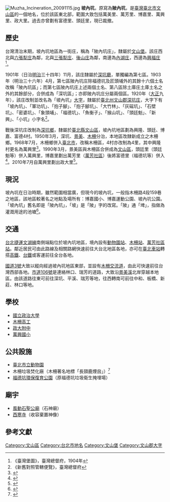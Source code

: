 {{noteTA
|1 = 庄
}}
{{Infobox Hokkien name
| title      = 坡內坑
| hanji      = 埤內坑；陂內坑
| poj        = Pi-lāi--khinn
| hanlo      = 
| tl         = Pi-lāi--khinn
| bp         = 
| hokkienipa = 
| lm         = 
| image      = 
| image_size = 
| caption    = 
}}
[[File:Muzha_Incineration_20091115.jpg|thumb]]
'''坡內坑'''，原寫為'''陂內坑'''，是[[臺灣|臺灣]][[臺北市|臺北市]][[文山區|文山區]]的一個地名，位於該區東北部，範圍大致包括萬美里、萬芳里、博嘉里、萬興里、政大里。過去亦曾劃有富德里、頭廷里，現已裁撤。

==歷史==
台灣清治末期，坡內坑地區為一街庄，稱為「陂內坑庄」，隸屬於[[文山堡|文山堡]]。該庄西北與[[六張犁_(臺北市)|六張犁庄]]為鄰，北與[[三張犁庄|三張犁庄]]、[[後山庄|後山庄]]為鄰，南邊為[[內湖_(臺北市文山區)|內湖庄]]，西邊為[[興福庄|興福庄]]<ref>《臺灣堡圖》，臺灣總督府，1904年</ref>。

1901年（日治[[明治|明治]]三十四年）11月，該庄隸屬於[[深坑廳|深坑廳]]，單獨編為第七區。1903年（明治三十六年）4月，第七區陂內坑庄除福德坑及匠頭埔外的其餘十六個土名改稱「陂內坑區」；而第七區陂內坑庄上述兩個土名、第八區除土庫庄土庫土名之外的其餘部分，合併成為「深坑區」；亦即陂內坑庄分屬兩個區。1920年（[[大正|大正]]九年），該庄改制並改名為「坡內坑」[[大字|大字]]，隸屬於[[臺北州|臺北州]][[文山郡|文山郡]][[深坑庄|深坑庄]]，大字下有「坡內坑」、「軍功坑」、「抱子腳」、「抱子腳坑」、「大竹林」、「灰磘坑」、「石壁坑」、「密婆坑」、「象頭埔」、「福德坑」、「魚衡子」、「猴山坑」、「頭廷魁」、「新興」、「小坑」小字名<ref>《新舊對照管轄便覽》，臺灣總督府</ref>。

戰後深坑庄改制為[[深坑鄉|深坑鄉]]，隸屬於[[臺北縣|臺北縣]][[大文山區|文山區]]，坡內坑地區劃為興隆、頭廷、博嘉、富德4村。1950年3月，深坑、[[景美|景美]]、[[木柵|木柵]]分治，本地區改隸新成立之木柵鄉。1968年7月，木柵鄉併入[[臺北市|臺北市]]，改稱木柵區，4村亦改制為4里，其中興隆村更名為萬興里<ref name="封域篇">{{cite book |title=《臺北市志》卷一 沿革志 封域篇 |date=1988-06 |publisher=[[臺北市文獻委員會|臺北市文獻委員會]] |page=164}}</ref>。1990年3月，景美區與木柵區合併成為[[文山區|文山區]]，頭廷里（頭廷魁等）併入萬興里，博嘉里劃出萬芳里（[[萬芳社區|萬芳社區]]）後將富德里（福德坑等）併入<ref>{{cite web |title=博嘉里 |url=https://li.taipei/News_Content.aspx?n=CAD5DEE015981C14&sms=D982815F3A372FF5&s=10781CE2E695731B |website=臺北市鄰里服務網 |language=zh-tw |date=2019-04-16}}</ref>。2010年7月自萬興里劃出政大里<ref>{{cite web |title=萬興里 |url=https://li.taipei/News_Content.aspx?n=672906534A91B56C&sms=D982815F3A372FF5&s=C3BA4EA5DCE801FA |website=臺北市鄰里服務網 |language=zh-tw |date=2018-08-17}}</ref>。

== 現況 ==
坡內坑在日治時期，雖然範圍相當廣，但現今的坡內坑，一般指木柵路4段159巷之地區，該地區較著名之地點及場所有：博嘉國小、博嘉運動公園、坡內坑公園。「坡內坑」舊名即是「陂內坑」，「坡」是「陂」字的改寫。「陂」通「埤」，指做為灌溉用途的池塘<ref>{{Cite web |url=http://www.tonyhuang39.com/tony0314.html |title=Tony的自然人文旅記（0314） |accessdate=2016-12-18 |archive-date=2016-12-20 |archive-url=https://web.archive.org/web/20161220204005/http://www.tonyhuang39.com/tony0314.html |dead-url=no }}</ref>。

==交通==
[[臺北捷運|台北捷運]][[文湖線|文湖線]]南側端點位於坡內坑地區，境內設有[[動物園站_(臺灣)|動物園站]]、[[木柵站|木柵站]]、[[萬芳社區站|萬芳社區站]]。鄰近居民可由此路線及相關路網快速前往大台北地區各地，亦可在[[臺北車站|臺北車站]]轉搭[[台灣高鐵|高鐵]]、[[台鐵|台鐵]]或客運前往全台各地。

[[福爾摩沙高速公路|國道3號]]大致以縱向經過坡內坑地區東部，並設有[[木柵交流道|木柵交流道]]，由此可快速前往台灣西部各地。[[市道106號|市道106號]]是連絡林口、瑞芳的道路，大致沿[[景美溪|景美溪]]北岸穿越本地區。由該道路往東可前往深坑、平溪、瑞芳等地，往西轉南可前往中和、板橋、新莊、林口等地。

==學校==
*[[國立政治大學|國立政治大學]]
*[[木柵高工|木柵高工]]
*[[政大附中|政大附中]]
*[[臺北市文山區萬興國民小學|萬興國小]]

==公共設施==
*[[臺北市立動物園|臺北市立動物園]]
*木柵垃圾焚化廠（木柵著名地標「長頸鹿煙囪」）<ref>{{cite web |title=木柵垃圾焚化廠 |url=https://www.mcrip.gov.taipei/ |publisher=臺北市政府環境保護局 |language=zh-tw |date=2012-07-05 |accessdate=2019-08-25 |archive-date=2019-08-25 |archive-url=https://web.archive.org/web/20190825155959/https://www.mcrip.gov.taipei/ |dead-url=no }}</ref>
*[[福德坑環保復育公園|福德坑環保復育公園]]（原福德坑垃圾衛生掩埋場）

==廟宇==
*[[風動石聖公廟|風動石聖公廟]]（石神廟）
*[[西寒寺|西寒寺]]（收容棄置神像）

==參考文獻==
{{reflist}}

{{文山郡}}

[[Category:文山區|Category:文山區]]
[[Category:台北市地名|Category:台北市地名]]
[[Category:文山堡|Category:文山堡]]
[[Category:文山郡大字|Category:文山郡大字]]
